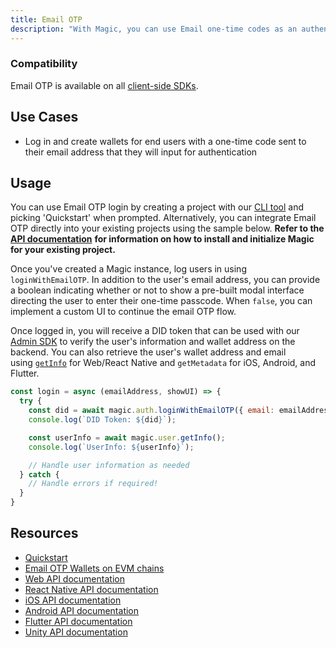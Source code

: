 ```yaml
---
title: Email OTP
description: "With Magic, you can use Email one-time codes as an authentication mechanism, giving users a simple way to log in using their emails."
---
```


### Compatibility

Email OTP is available on all [client-side SDKs](/docs/api/overview#client-side-sdk).

## Use Cases

- Log in and create wallets for end users with a one-time code sent to their email address that they will input for authentication

## Usage

You can use Email OTP login by creating a project with our [CLI tool](/docs/home/quickstart) and picking 'Quickstart' when prompted. Alternatively, you can integrate Email OTP directly into your existing projects using the sample below. **Refer to the** [**API documentation**](/docs/api/overview) **for information on how to install and initialize Magic for your existing project.**

Once you've created a Magic instance, log users in using `loginWithEmailOTP`. In addition to the user's email address, you can provide a boolean indicating whether or not to show a pre-built modal interface directing the user to enter their one-time passcode. When `false`, you can implement a custom UI to continue the email OTP flow.

Once logged in, you will receive a DID token that can be used with our [Admin SDK](/docs/api/server-side-sdks/node#token-module) to verify the user's information and wallet address on the backend. You can also retrieve the user's wallet address and email using [`getInfo`](/docs/api/client-side-sdks/web#getinfo) for Web/React Native and `getMetadata` for iOS, Android, and Flutter.

```Javascript Javascript
const login = async (emailAddress, showUI) => {
  try {
    const did = await magic.auth.loginWithEmailOTP({ email: emailAddress, showUI: showUI});
    console.log(`DID Token: ${did}`);

    const userInfo = await magic.user.getInfo();
    console.log(`UserInfo: ${userInfo}`);

    // Handle user information as needed
  } catch {
    // Handle errors if required!
  }
}
```

## Resources

- [Quickstart](/docs/home/quickstart/cli)
- [Email OTP Wallets on EVM chains](https://magic.link/posts/magic-evm-nextjs-guide)
- [Web API documentation](/docs/api/client-side-sdks/web#loginwithemailotp)
- [React Native API documentation](/docs/api/client-side-sdks/react-native#loginwithemailotp)
- [iOS API documentation](/docs/api/client-side-sdks/ios#loginwithemailotp)
- [Android API documentation](/docs/api/client-side-sdks/android#loginwithemailotp)
- [Flutter API documentation](/docs/api/client-side-sdks/flutter#loginwithemailotp)
- [Unity API documentation](/docs/api/client-side-sdks/unity#loginwithemailotp)
